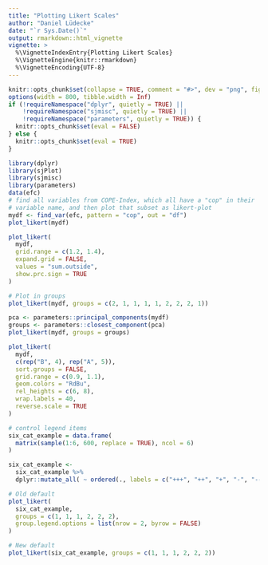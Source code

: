 ---
title: "Plotting Likert Scales"
author: "Daniel Lüdecke"
date: "`r Sys.Date()`"
output: rmarkdown::html_vignette
vignette: >
  %\VignetteIndexEntry{Plotting Likert Scales}
  %\VignetteEngine{knitr::rmarkdown}
  %\VignetteEncoding{UTF-8}
---

```{r set-options, echo = FALSE}
knitr::opts_chunk$set(collapse = TRUE, comment = "#>", dev = "png", fig.width = 7, fig.height = 6, message = FALSE, warning = FALSE)
options(width = 800, tibble.width = Inf)
if (!requireNamespace("dplyr", quietly = TRUE) ||
    !requireNamespace("sjmisc", quietly = TRUE) ||
    !requireNamespace("parameters", quietly = TRUE)) {
  knitr::opts_chunk$set(eval = FALSE)
} else {
  knitr::opts_chunk$set(eval = TRUE)
}
```

```{r fig.height = 5.5}
library(dplyr)
library(sjPlot)
library(sjmisc)
library(parameters)
data(efc)
# find all variables from COPE-Index, which all have a "cop" in their
# variable name, and then plot that subset as likert-plot
mydf <- find_var(efc, pattern = "cop", out = "df")
plot_likert(mydf)
```

```{r}
plot_likert(
  mydf,
  grid.range = c(1.2, 1.4),
  expand.grid = FALSE,
  values = "sum.outside",
  show.prc.sign = TRUE
)
```

```{r}
# Plot in groups
plot_likert(mydf, groups = c(2, 1, 1, 1, 1, 2, 2, 2, 1))
```

```{r fig.height = 6.5}
pca <- parameters::principal_components(mydf)
groups <- parameters::closest_component(pca)
plot_likert(mydf, groups = groups)
```


```{r}
plot_likert(
  mydf,
  c(rep("B", 4), rep("A", 5)),
  sort.groups = FALSE,
  grid.range = c(0.9, 1.1),
  geom.colors = "RdBu",
  rel_heights = c(6, 8),
  wrap.labels = 40,
  reverse.scale = TRUE
)
```

```{r fig.height = 5}
# control legend items
six_cat_example = data.frame(
  matrix(sample(1:6, 600, replace = TRUE), ncol = 6)
)

six_cat_example <-
  six_cat_example %>%
  dplyr::mutate_all( ~ ordered(., labels = c("+++", "++", "+", "-", "--", "---")))

# Old default
plot_likert(
  six_cat_example,
  groups = c(1, 1, 1, 2, 2, 2),
  group.legend.options = list(nrow = 2, byrow = FALSE)
)

# New default
plot_likert(six_cat_example, groups = c(1, 1, 1, 2, 2, 2))
```
